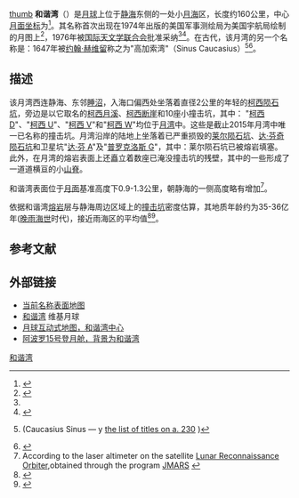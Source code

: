 {{Infobox Lunar mare
|name=和谐湾
|image=[[Image:Sinus-concordiae-clem1.jpg|240px]]
|caption=
|latitude=10.8
|N_or_S=N
|longitude=43.2
|E_or_W=E
|diameter=142公里
|eponym=和谐之湾
}}
{{Location map
| {{Moon}}
| width      = 245
| float      = right
| border     = none
| caption    = 和谐湾所处[[月球正面|月球正面]]的位置
| alt        = 和谐湾的位置
| AlternativeMap =Moon_nearside_LRO_color_mosaic_(bright).png
| mark       = Flashspot.gif
| marksize   = 9
| lat_deg    = 18
| lat_dir    = N
| lon_deg    =120
| lon_dir    = E
}}
[[image:LAC_61.jpg|thumb]]
'''和谐湾'''（{{lang-la|Sinus Concordiae}}）是[[月球|月球]]上位于[[静海_(月球)|静海]]东侧的一处小[[月海|月海]]区，长度约160公里，中心[[月面坐标|月面坐标]]为{{Coord|10.8|N|43.2|E|globe:Moon}}<ref name=gazetteer>{{cite web
 |url         = http://planetarynames.wr.usgs.gov/Feature/5562
 |title       = Sinus Concordiae
 |work        = Gazetteer of Planetary Nomenclature
 |publisher   = International Astronomical Union (IAU) Working Group for Planetary System Nomenclature (WGPSN)
 |date        = 2010-10-18
 |accessdate  = 2015-06-11
 |archiveurl  = https://www.webcitation.org/68sQPZyFF?url=http://planetarynames.wr.usgs.gov/Feature/5562
 |archivedate = 2012-07-03
 |deadurl     = yes
}}</ref>。其名称首次出现在1974年出版的美国军事测绘局为美国宇航局绘制的月图上<ref name=LTO_1974>{{cite book
 |series       = Sheet LTO-61B3: Watts
 |title        = NASA Lunar Topographic Orthophotomap (based on Apollo 15 photos). Scale 1:250,000
 |edition      = ed. 1
 |publisher    = Prepared and published by the Defence Mapping Agency Topographic Center, Washington, D.C.
 |date         = March 1974
 |url          = http://www.lpi.usra.edu/resources/mapcatalog/LTO
 |access-date  = 2016-04-25
 |archive-date = 2016-03-06
 |archive-url  = https://web.archive.org/web/20160306063828/http://www.lpi.usra.edu/resources/mapcatalog/LTO/
 |dead-url     = no
}}</ref>，1976年被[[国际天文学联合会|国际天文学联合会]]批准采纳<ref name=gazetteer/><ref name=Transactions_16B_1977>{{cite book
 |title        = Transactions of the IAU: volume XVIB (Proceedings of the 16th General Assembly of the IAU)
 |author       = E. Müller & A. Jappel
 |publisher    = D. Reidel Publishing Company
 |date         = 1977
 |isbn         = 90-277-0836-3
 |url          = http://the-moon.wikispaces.com/IAU+Transactions+XVIB
 |pages        = 339
 |access-date  = 2016-04-25
 |archive-date = 2009-04-26
 |archive-url  = https://web.archive.org/web/20090426011911/http://the-moon.wikispaces.com/IAU+Transactions+XVIB
 |dead-url     = no
}}</ref>。在古代，该月湾的另一个名称是：1647年被[[约翰·赫维留|约翰·赫维留]]称之为"高加索湾"（Sinus Caucasius）<ref name=Hevelius_1647>{{cite book
 |author       = [[约翰·赫维留|Hevelius J.]]
 |title        = Selenographia sive Lunae descriptio
 |location     = [[Gedani|Gedani]]
 |publisher    = Hünefeld
 |date         = 1647
 |pages        = 226–227, 230
 |doi          = 10.3931/e-rara-238
 |url          = http://www.e-rara.ch/zut/content/pageview/160524
 |access-date  = 2016-04-25
 |archive-date = 2018-06-30
 |archive-url  = https://web.archive.org/web/20180630104913/https://www.e-rara.ch/zut/content/pageview/160524
 |dead-url     = no
}} (Caucasius Sinus — у [http://www.e-rara.ch/zut/content/pageview/160529 the list of titles on a. 230] {{Wayback|url=http://www.e-rara.ch/zut/content/pageview/160529 |date=20190207132203 }})</ref><ref name=Whitaker_2003_Hevelius>{{cite book
 |title     =Mapping and Naming the Moon: A History of Lunar Cartography and Nomenclature
 |author    =Whitaker E. A.
 |publisher =Cambridge University Press
 |date      =2003
 |isbn      =9780521544146
 |url       =http://books.google.com/books?id=aV1i27jDYL8C&pg=PA203&dq=Concordiae
 |pages      =203
 |bibcode    =2003mnm..book.....W
}}</ref>。

==描述==
该月湾西连静海、东邻[[梦沼|睡沼]]，入海口偏西处坐落着直径2公里的年轻的[[柯西陨石坑|柯西陨石坑]]，旁边是以它取名的[[柯西月溪|柯西月溪]]、[[柯西断崖|柯西断崖]]和10座小撞击坑，其中： "[[柯西陨石坑|柯西 D]]"、"[[柯西陨石坑|柯西 U]]"、"[[柯西陨石坑|柯西 V]]"和"[[柯西陨石坑|柯西 W]]"均位于[[月湾|月湾]]中。这些是截止2015年月湾中唯一已名称的撞击坑。月湾沿岸的陆地上坐落着已严重损毁的[[莱尔陨石坑|莱尔陨石坑]]、[[达·芬奇陨石坑|达·芬奇陨石坑]]和卫星坑"[[达·芬奇陨石坑|达·芬 A]]"及"[[普罗克洛斯陨石坑|普罗克洛斯 G]]"，其中：莱尔陨石坑已被熔岩填塞。此外，在月湾的熔岩表面上还矗立着数座已淹没撞击坑的残壁，其中的一些形成了一道道横亘的小[[皱岭|山脊]]。

和谐湾表面位于[[月面学|月面]]基准高度下0.9-1.3公里，朝静海的一侧高度略有增加<ref name=JMARS>According to the laser altimeter on the satellite [[月球勘测轨道飞行器|Lunar Reconnaissance Orbiter]],obtained through the program [http://jmars.asu.edu JMARS] {{Wayback|url=http://jmars.asu.edu/ |date=20190122103100 }}</ref>。

依据和谐湾[[熔岩|熔岩]]层与静海周边区域上的[[撞击坑|撞击坑]]密度估算，其地质年龄约为35-36亿年([[晚雨海世|晚雨海世]]时代)，接近雨海区的平均值<ref name=Hiesinger_2000>{{cite journal 
 |author=Hiesinger, H.; Jaumann, R.; Neukam, G.; Head, J. W. 
 |title=Ages of mare basalts on the lunar nearside 
 |journal=Journal of Geophysical Research 
 |volume=105 
 |issue=E12 
 |pages=29239–29276 
 |date=2000 
 |doi=10.1029/2000JE001244 
 |bibcode=2000JGR...10529239H 
 |url=http://www.planetary.brown.edu/pdfs/2061.pdf 
 |archiveurl=https://web.archive.org/web/20130129104516/http://www.planetary.brown.edu/pdfs/2061.pdf 
 |archivedate=2013-01-29 
 |access-date=2016-04-25 
 |dead-url=no 
 }}</ref><ref name=Hiesinger_2011>{{cite book
 |title     =Recent Advances and Current Research Issues in Lunar Stratigraphy
 |url     =https://archive.org/details/recentadvancescu00ambr
 |author    =Hiesinger H., Head J. W., Wolf U., Jaumann R., Neukum G.
 |author2   =W. A. Ambrose, D. A. Williams
 |date      =2011
 |publisher =Geological Society of America
 |series    =Geological Society of America Special Paper 477
 |pages     =[https://archive.org/details/recentadvancescu00ambr/page/n9 1]–51
 |isbn      =978-0-8137-2477-5
 |doi       =10.1130/2011.2477(01)
}}</ref>。

==参考文献==
{{reflist}}

==外部链接==
* [http://planetarynames.wr.usgs.gov/images/Lunar/lac_61_wac.pdf 当前名称表面地图]{{Wayback|url=http://planetarynames.wr.usgs.gov/images/Lunar/lac_61_wac.pdf |date=20190329051750 }}
* [http://the-moon.wikispaces.com/Sinus+Concordiae 和谐湾]{{Wayback|url=http://the-moon.wikispaces.com/Sinus+Concordiae |date=20180531192529 }} 维基月球
* [http://wms.lroc.asu.edu/lroc?projection=ORTHO&c_lon=42.5&c_lat=11.0&resolution=172.3362838654654&layers=WAC_NEARSIDE_NOSLEW 月球互动式地图，和谐湾中心]{{Wayback|url=http://wms.lroc.asu.edu/lroc?projection=ORTHO&c_lon=42.5&c_lat=11.0&resolution=172.3362838654654&layers=WAC_NEARSIDE_NOSLEW |date=20190812041858 }}
* [http://www.hq.nasa.gov/office/pao/History/alsj/a15/AS15-88-11974.jpg [[阿波罗15号|阿波罗15号]]登月舱，背景为和谐湾]{{Wayback|url=http://www.hq.nasa.gov/office/pao/History/alsj/a15/AS15-88-11974.jpg |date=20201127012843 }}

{{月海}}

[[Category:月海|和谐湾]]